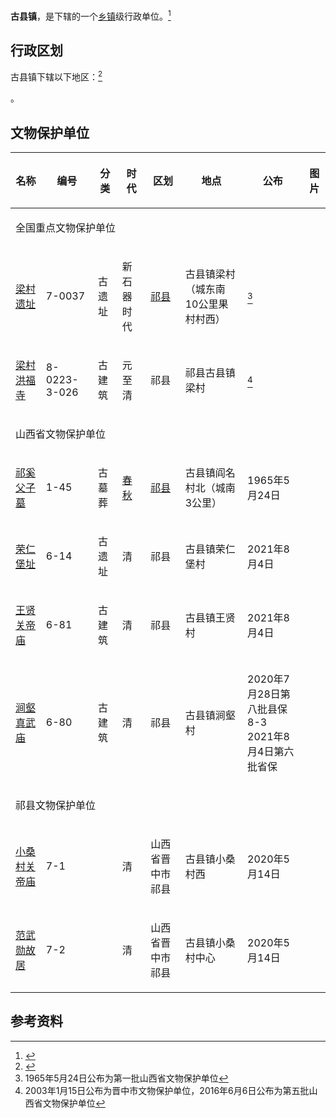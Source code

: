 {{中国乡级行政区
|景观照片文件名 = 
|景观照片描述 = 
|汉语拼音 = 
|其他语言 = 
|其他语言名称 = 
|旧称 = 
|地名出处 = 
|位置图文件名 = 
|位置图描述 = 
|自定义图片= 
|建置时间 = 
|政府驻地 = 
|毗邻 = 
|总面积 = 
|总人口 = 
|总人口年份 = 
|户籍人口 = 
|户籍人口年份 = 
|常住人口 = 
|常住人口年份 = 
|人口密度 = 
|GDP = 
|GDP年份 = 
|邮政编码 = 
|电话区号 = 354
|官方网站 = 
|网站名称 = 
|14/07/27/102/000}}

'''古县镇'''，是{{PRC admin/fullname|14/07/27/102/000|3}}下辖的一个[[乡镇|乡镇]]级行政单位。<ref>{{PRC admin/ref sgc|{{PRC admin/parent|14/07/27/102/000}}}}</ref>

== 行政区划 ==

古县镇下辖以下地区：<ref>{{PRC admin/ref sgc|14/07/27/102/000}}</ref>

{{PRC admin/children|14/07/27/102/000}}。
==文物保护单位==
{| class="wikitable sortable"
|- 
!名称
!编号
!分类
!时代
!区划
!地点
!公布
!图片
|- 
! colspan="8" |全国重点文物保护单位
|-
| [[梁村遗址|梁村遗址]]
| 7-0037
| 古遗址
| 新石器时代
| [[祁县|祁县]]
|古县镇梁村（城东南10公里果村村西）
|<ref>1965年5月24日公布为第一批山西省文物保护单位</ref>
|
|-
| [[梁村洪福寺|梁村洪福寺]] || 8-0223-3-026 || 古建筑 || 元至清 ||祁县 ||祁县古县镇梁村  || <ref>2003年1月15日公布为晋中市文物保护单位，2016年6月6日公布为第五批山西省文物保护单位</ref>||
|- 
! colspan="8" |山西省文物保护单位
|-
|[[祁奚父子墓|祁奚父子墓]]
|1-45
|古墓葬
|[[春秋|春秋]]
|[[祁县|祁县]]
|古县镇阎名村北（城南3公里）
|1965年5月24日
| style="padding:0"|
|-
| [[荣仁堡址|荣仁堡址]]||6-14||古遗址 ||清||祁县 ||古县镇荣仁堡村  ||2021年8月4日||
|-
| [[王贤关帝庙|王贤关帝庙]]||6-81||古建筑||清||祁县 ||古县镇王贤村  ||2021年8月4日||
|-
| [[涧壑真武庙|涧壑真武庙]]||6-80||古建筑||清||祁县 ||古县镇涧壑村  ||2020年7月28日第八批县保8-3<br>2021年8月4日第六批省保||

|- 
! colspan="8" |祁县文物保护单位
|-
|[[小桑村关帝庙|小桑村关帝庙]]||7-1|| ||清||山西省晋中市祁县||古县镇小桑村西||2020年5月14日||
|-
|[[范武勋故居|范武勋故居]]||7-2|| ||清||山西省晋中市祁县||古县镇小桑村中心||2020年5月14日||
|}
== 参考资料 ==

{{reflist}}

{{行政区划小作品}}
{{PRC admin/navcat|14/07/27/102/000}}